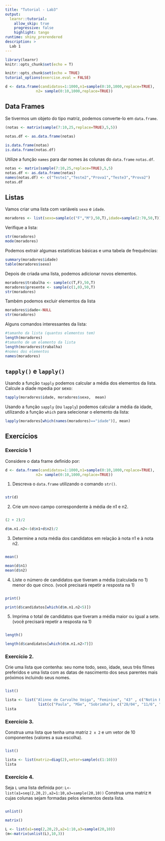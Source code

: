 ---
title: "Tutorial - Lab3"
output: 
  learnr::tutorial:
    allow_skip: true
    progressive: false
    highlight: tango
runtime: shiny_prerendered
description: >
  Lab 1
---

```{r setup, include=FALSE}
library(learnr)
knitr::opts_chunk$set(echo = T)

knitr::opts_chunk$set(echo = TRUE)
tutorial_options(exercise.eval = FALSE)

d <- data.frame(candidatos=1:1000,n1=sample(0:10,1000,replace=TRUE),
              n2= sample(0:10,1000,replace=TRUE))

```


## Data Frames 

Se tivermos um objeto do tipo matriz, podemos converte-lo em  `data.frame`.

```{r a, exercise = TRUE, exercise.eval = FALSE}
(notas <- matrix(sample(7:10,25,replace=TRUE),5,5))
 
notas.df <- as.data.frame(notas)

is.data.frame(notas)
is.data.frame(notas.df)

```

Utilize a função `names` para dar nomes às colunas do `data.frame` `notas.df`.
```{r b, exercise = TRUE, exercise.eval = FALSE}
notas <- matrix(sample(7:10,25,replace=TRUE),5,5)
notas.df <- as.data.frame(notas)
names(notas.df) <- c("Teste1","Teste2","Prova1","Teste3","Prova2")
notas.df
```


## Listas 


Vamos criar uma lista com variáveis `sexo` e `idade`.

```{r}
moradores <- list(sexo=sample(c("F","M"),50,T),idade=sample(2:70,50,T))
```

Verifique a lista:
```{r c, exercise = TRUE, exercise.eval = FALSE}
str(moradores)
mode(moradores)
```

Podemos extrair algumas estatísticas básicas e uma tabela de frequências:
```{r d, exercise = TRUE, exercise.eval = FALSE}
summary(moradores$idade)
table(moradores$sexo)
```

Depois de criada uma lista, podemos adicionar novos elementos. 

```{r}
moradores$trabalha <- sample(c(T,F),50,T)
moradores$presente <- sample(c(1,0),50,T)
str(moradores)
```


Também podemos excluir elementos da lista
```{r, eval=FALSE}
moradores$idade<-NULL
str(moradores)
```

Alguns comandos interessantes da lista: 
```{r}
#tamanho da lista (quantos elementos tem)
length(moradores)
#tamanho de um elemento da lista
length(moradores$trabalha)
#nomes dos elementos
names(moradores)
```


## `tapply()`  e `lapply()`

Usando a função `tapply` podemos calcular a média dos elementos da lista. Calcule a diade mpedia por sexo:
```{r e, exercise = TRUE, exercise.eval = FALSE}
tapply(moradores$idade, moradores$sexo,  mean)
```
Usando a função `sapply` (ou `lapply`) podemos calcular a média da idade, utilizando  a função `which` para selecionar o elemento da lista:

```{r f, exercise = TRUE, exercise.eval = FALSE}
lapply(moradores[which(names(moradores)=="idade")], mean)
```
## Exercícios   

### Exercício 1  

Considere o data frame definido por:    
```{r}
d <- data.frame(candidatos=1:1000,n1=sample(0:10,1000,replace=TRUE),
              n2= sample(0:10,1000,replace=TRUE))
```


1. Descreva o `data.frame` utilizando o comando `str()`.
```{r ex11, exercise = TRUE}
    
```

```{r ex11-solution, exercise.reveal_solution = FALSE}
str(d)
```

2. Crie um novo campo correspondente à média de n1 e n2.
```{r ex12, exercise = TRUE}

```

```{r ex12-hint-1}
(2 + 2)/2
```

```{r ex12-solution}
d$m.n1.n2<-(d$n1+d$n2)/2
```

3. Determine a nota média dos candidatos em relação à nota n1 e à nota n2.
```{r ex13, exercise = TRUE}
    
```

```{r ex13-hint-1}
mean()
```

```{r ex13-solution}
mean(d$n1)
mean(d$n2)
```

4. Liste o número de candidatos que tiveram a média (calculada no 1) menor do que cinco. (você precisará repetir a resposta na 1)
```{r ex14, exercise = TRUE}
    
```

```{r ex14-hint-1}
print()
```

```{r ex14-solution}
print(d$candidatos[which(d$m.n1.n2<5)])
```

5. Imprima o total de candidatos que tiveram a média maior ou igual a sete.(você precisará repetir a resposta na 1)
```{r ex15, exercise = TRUE}
    
```

```{r ex15-hint-1}
length()
```

```{r ex15-solution}
length(d$candidatos[which(d$m.n1.n2>7)])
```


### Exercício 2. 

Crie uma lista que contenha: seu nome todo, sexo, idade, seus três filmes preferidos e  uma lista com as datas de nascimento dos seus parentes mais próximos incluindo seus nomes.
```{r ex2, exercise = TRUE}
    
```

```{r ex2-hint-1}
list()
```

```{r ex2-solution}
lista <- list("Alinne de Carvalho Veiga", "Feminino", "43" , c("Notin Hill", "Novica Rebelde", "Sociedade dos Poetas Mortos"),
               list(c("Paula", "Mãe", "Sobrimha"), c("28/04", "11/6", "4/11")))
lista
```

### Exercício 3.

Construa uma lista que tenha uma matriz `2 x 2` e um vetor de 10 componentes (valores a sua escolha).
```{r ex3, exercise = TRUE}
    
```

```{r ex3-hint-1}
list()
```

```{r ex3-solution}
lista <- list(matriz=diag(2),vetor=sample(c(1:10)))
lista
```

### Exercício 4. 

Seja `L` uma lista definida por: `L<-list(a1=seq(2,20,2),a2=1:10,a3=sample(20,10))`
Construa uma matriz `M` cujas colunas sejam formadas pelos elementos desta lista.
```{r ex4, exercise = TRUE}
    
```

```{r ex4-hint-1}
unlist()
```
```{r ex4-hint-2}
matrix()
```

```{r ex4-solution}
L <- list(a1=seq(2,20,2),a2=1:10,a3=sample(20,10))
(m<-matrix(unlist(L),10,3))
```

